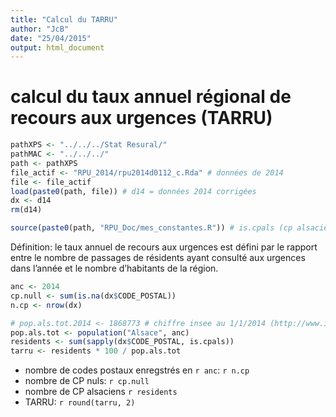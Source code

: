 ```yaml
---
title: "Calcul du TARRU"
author: "JcB"
date: "25/04/2015"
output: html_document
---
```


calcul du taux annuel régional  de recours aux urgences (TARRU)
===============================================================

```r
pathXPS <- "../../../Stat Resural/"
pathMAC <- "../../../"
path <- pathXPS
file_actif <- "RPU_2014/rpu2014d0112_c.Rda" # données de 2014
file <- file_actif
load(paste0(path, file)) # d14 = données 2014 corrigées
dx <- d14
rm(d14)

source(paste0(path, "RPU_Doc/mes_constantes.R")) # is.cpals (cp alsacien ?)

```


Définition: le taux annuel de recours aux urgences est défini par le rapport entre le nombre de passages de résidents ayant consulté aux urgences dans l’année et le nombre d’habitants de la région.

```r
anc <- 2014
cp.null <- sum(is.na(dx$CODE_POSTAL))
n.cp <- nrow(dx)

# pop.als.tot.2014 <- 1868773 # chiffre insee au 1/1/2014 (http://www.insee.fr/fr/themes/tableau.asp?reg_id=15&ref_id=poptc02104)
pop.als.tot <- population("Alsace", anc)
residents <- sum(sapply(dx$CODE_POSTAL, is.cpals))
tarru <- residents * 100 / pop.als.tot
```

- nombre de codes postaux enregstrés en `r anc`: `r n.cp`
- nombre de CP nuls: `r cp.null`
- nombre de CP alsaciens `r residents`
- TARRU: `r round(tarru, 2)`
